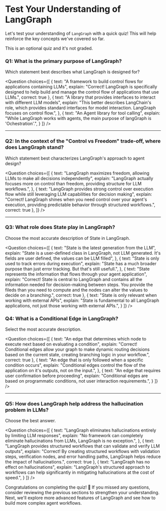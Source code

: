 # Test Your Understanding of LangGraph

Let's test your understanding of `LangGraph` with a quick quiz! This will help reinforce the key concepts we've covered so far.

This is an optional quiz and it's not graded.

### Q1: What is the primary purpose of LangGraph?
Which statement best describes what LangGraph is designed for?

<Question
choices={[
  {
    text: "A framework to build control flows for applications containing LLMs",
    explain: "Correct! LangGraph is specifically designed to help build and manage the control flow of applications that use LLMs.",
    correct: true
  },
  {
    text: "A library that provides interfaces to interact with different LLM models",
    explain: "This better describes LangChain's role, which provides standard interfaces for model interaction. LangGraph focuses on control flow.",
  },
  {
    text: "An Agent library for tool calling",
    explain: "While LangGraph works with agents, the main purpose of langGraph is 'Ochestration'.",
  }
]}
/>

---

### Q2: In the context of the "Control vs Freedom" trade-off, where does LangGraph stand?
Which statement best characterizes LangGraph's approach to agent design?

<Question
choices={[
  {
    text: "LangGraph maximizes freedom, allowing LLMs to make all decisions independently",
    explain: "LangGraph actually focuses more on control than freedom, providing structure for LLM workflows.",
  },
  {
    text: "LangGraph provides strong control over execution flow while still leveraging LLM capabilities for decision making",
    explain: "Correct! LangGraph shines when you need control over your agent's execution, providing predictable behavior through structured workflows.",
    correct: true
  },
]}
/>

---

### Q3: What role does State play in LangGraph?
Choose the most accurate description of State in LangGraph.

<Question
choices={[
  {
    text: "State is the latest generation from the LLM",
    explain: "State is a user-defined class in LangGraph, not LLM generated. It's fields are user defined, the values can be LLM filled",
  },
  {
    text: "State is only used to track errors during execution",
    explain: "State has a much broader purpose than just error tracking. But that's still usefull.",
  },
  {
    text: "State represents the information that flows through your agent application",
    explain: "Correct! State is central to LangGraph and contains all the information needed for decision-making between steps. You provide the fileds than you need to compute and the nodes can alter the values to decide on a branching.",
    correct: true
  },
  {
    text: "State is only relevant when working with external APIs",
    explain: "State is fundamental to all LangGraph applications, not just those working with external APIs.",
  }
]}
/>

### Q4: What is a Conditional Edge in LangGraph?
Select the most accurate description.

<Question
choices={[
    {
    text: "An edge that determines which node to execute next based on evaluating a condition",
    explain: "Correct! Conditional edges allow your graph to make dynamic routing decisions based on the current state, creating branching logic in your workflow.",
    correct: true
  },
  {
    text: "An edge that is only followed when a specific condition occurs",
    explain: "Conditional edges control the flow of the application on it's outputs, not on the input.",
  },
  {
    text: "An edge that requires user confirmation before proceeding",
    explain: "Conditional edges are based on programmatic conditions, not user interaction requirements.",
  }
]}
/>

---

### Q5: How does LangGraph help address the hallucination problem in LLMs?
Choose the best answer.

<Question
choices={[
  {
    text: "LangGraph eliminates hallucinations entirely by limiting LLM responses",
    explain: "No framework can completely eliminate hallucinations from LLMs, LangGraph is no exception.",
  },
  {
    text: "LangGraph provides structured workflows that can validate and verify LLM outputs",
    explain: "Correct! By creating structured workflows with validation steps, verification nodes, and error handling paths, LangGraph helps reduce the impact of hallucinations.",
    correct: true
  },
  {
    text: "LangGraph has no effect on hallucinations",
    explain: "LangGraph's structured approach to workflows can help significantly in mitigating hallucinations at the cost of speed.",
  }
]}
/>

Congratulations on completing the quiz! 🎉 If you missed any questions, consider reviewing the previous sections to strengthen your understanding. Next, we'll explore more advanced features of LangGraph and see how to build more complex agent workflows.
